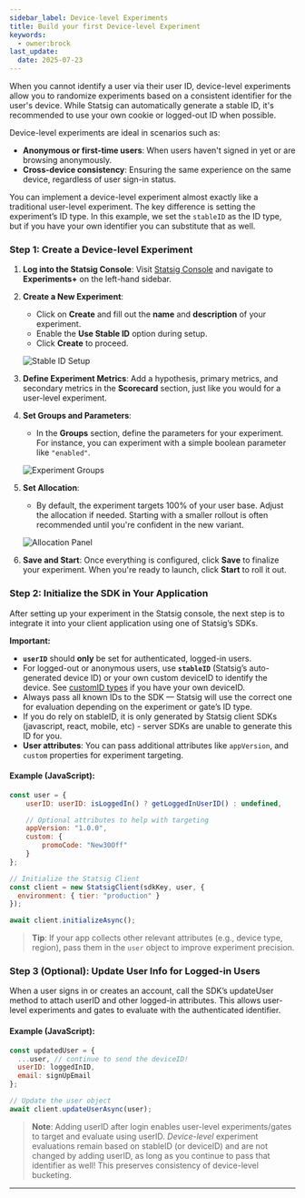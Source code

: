 ```yaml
---
sidebar_label: Device-level Experiments
title: Build your first Device-level Experiment
keywords:
  - owner:brock
last_update:
  date: 2025-07-23
---
```


When you cannot identify a user via their user ID, device-level experiments allow you to randomize experiments based on a consistent identifier for the user's device. While Statsig can automatically generate a stable ID, it's recommended to use your own cookie or logged-out ID when possible.

Device-level experiments are ideal in scenarios such as:
- **Anonymous or first-time users**: When users haven't signed in yet or are browsing anonymously.
- **Cross-device consistency**: Ensuring the same experience on the same device, regardless of user sign-in status.

You can implement a device-level experiment almost exactly like a traditional user-level experiment. The key difference is setting the experiment’s ID type. In this example, we set the `stableID` as the ID type, but if you have your own identifier you can substitute that as well.

### Step 1: Create a Device-level Experiment

1. **Log into the Statsig Console**: Visit [Statsig Console](https://console.statsig.com/) and navigate to **Experiments+** on the left-hand sidebar.
   
2. **Create a New Experiment**:
    - Click on **Create** and fill out the **name** and **description** of your experiment.
    - Enable the **Use Stable ID** option during setup.
    - Click **Create** to proceed.

    ![Stable ID Setup](https://user-images.githubusercontent.com/74584483/175827163-7669bd8d-ee7f-49af-943a-b1f71d95428e.png)

3. **Define Experiment Metrics**: Add a hypothesis, primary metrics, and secondary metrics in the **Scorecard** section, just like you would for a user-level experiment.

4. **Set Groups and Parameters**:
    - In the **Groups** section, define the parameters for your experiment. For instance, you can experiment with a simple boolean parameter like `"enabled"`.
   
    ![Experiment Groups](https://user-images.githubusercontent.com/74584483/175827265-53e18e66-14ce-4d8e-a409-201bd6191615.png)

5. **Set Allocation**:
    - By default, the experiment targets 100% of your user base. Adjust the allocation if needed. Starting with a smaller rollout is often recommended until you're confident in the new variant.
   
    ![Allocation Panel](https://user-images.githubusercontent.com/1315028/138972419-b7c42f97-29ec-407e-851f-3301130a21c5.png)

6. **Save and Start**: Once everything is configured, click **Save** to finalize your experiment. When you're ready to launch, click **Start** to roll it out.

### Step 2: Initialize the SDK in Your Application

After setting up your experiment in the Statsig console, the next step is to integrate it into your client application using one of Statsig’s SDKs.

**Important:**
- **`userID`** should **only** be set for authenticated, logged-in users.
- For logged-out or anonymous users, use **`stableID`** (Statsig’s auto-generated device ID) or your own custom deviceID to identify the device.  See [customID types](/guides/experiment-on-custom-id-types) if you have your own deviceID.
- Always pass all known IDs to the SDK — Statsig will use the correct one for evaluation depending on the experiment or gate’s ID type.
- If you do rely on stableID, it is only generated by Statsig client SDKs (javascript, react, mobile, etc) - server SDKs are unable to generate this ID for you.
- **User attributes**: You can pass additional attributes like `appVersion`, and `custom` properties for experiment targeting.

#### Example (JavaScript):

```javascript
const user = {
    userID: userID: isLoggedIn() ? getLoggedInUserID() : undefined,

    // Optional attributes to help with targeting
    appVersion: "1.0.0",
    custom: {
        promoCode: "New30Off"
    }
};

// Initialize the Statsig Client
const client = new StatsigClient(sdkKey, user, {
  environment: { tier: "production" }
});

await client.initializeAsync();
```

> **Tip**: If your app collects other relevant attributes (e.g., device type, region), pass them in the `user` object to improve experiment precision.

### Step 3 (Optional): Update User Info for Logged-in Users

When a user signs in or creates an account, call the SDK’s updateUser method to attach userID and other logged-in attributes. This allows user-level experiments and gates to evaluate with the authenticated identifier.

#### Example (JavaScript):

```javascript
const updatedUser = {
  ...user, // continue to send the deviceID!
  userID: loggedInID,
  email: signUpEmail
};

// Update the user object
await client.updateUserAsync(user);
```

> **Note**: Adding userID after login enables user-level experiments/gates to target and evaluate using userID. *Device-level* experiment evaluations remain based on stableID (or deviceID) and are not changed by adding userID, as long as you continue to pass that identifier as well! This preserves consistency of device-level bucketing.

---
